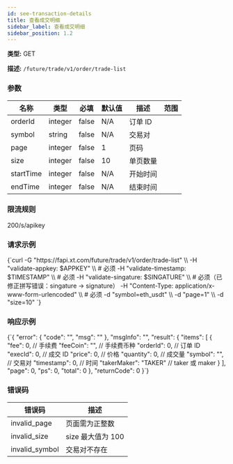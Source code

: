 ```yaml
---
id: see-transaction-details
title: 查看成交明细
sidebar_label: 查看成交明细
sidebar_position: 1.2
---
```


**类型:** GET

**描述:** `/future/trade/v1/order/trade-list`

### 参数

| 名称 | 类型 | 必填 | 默认值 | 描述 | 范围 |
| --- | --- | --- | --- | --- | --- |
| orderId | integer | false | N/A | 订单 ID |  |
| symbol | string | false | N/A | 交易对 |  |
| page | integer | false | 1 | 页码 |  |
| size | integer | false | 10 | 单页数量 |  |
| startTime | integer | false | N/A | 开始时间 |  |
| endTime | integer | false | N/A | 结束时间 |  |

### 限流规则

200/s/apikey

### 请求示例

<CodeBlock language="bash" title="Request">
{`curl -G "https://fapi.xt.com/future/trade/v1/order/trade-list" \\
  -H "validate-appkey: $APPKEY" \\  # 必须
  -H "validate-timestamp: $TIMESTAMP" \\  # 必须
  -H "validate-singature: $SINGATURE" \\  # 必须（已修正拼写错误：singature → signature）
  -H "Content-Type: application/x-www-form-urlencoded" \\  # 必须
  -d "symbol=eth_usdt" \\
  -d "page=1" \\
  -d "size=10"
`}
</CodeBlock>

### 响应示例

<CodeBlock language="json" title="Response">
  {`{
  "error": {
    "code": "",
    "msg": ""
  },
  "msgInfo": "",
  "result": {
    "items": [
      {
        "fee": 0,              // 手续费
        "feeCoin": "",         // 手续费币种
        "orderId": 0,          // 订单 ID
        "execId": 0,           // 成交 ID
        "price": 0,            // 价格
        "quantity": 0,         // 成交量
        "symbol": "",          // 交易对
        "timestamp": 0,        // 时间
        "takerMaker": "TAKER"  // taker 或 maker
      }
    ],
    "page": 0,
    "ps": 0,
    "total": 0
  },
  "returnCode": 0
}`}
</CodeBlock>

### 错误码

| 错误码 | 描述 |
| --- | --- |
| invalid_page | 页面需为正整数 |
| invalid_size | size 最大值为 100 |
| invalid_symbol | 交易对不存在 |